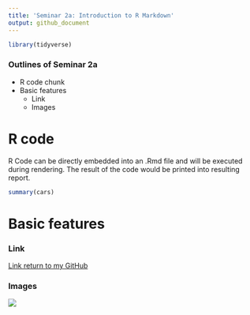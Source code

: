 ```yaml
---
title: 'Seminar 2a: Introduction to R Markdown'
output: github_document
---
```


```r
library(tidyverse)
```

### Outlines of Seminar 2a
  * R code chunk
  * Basic features
    * Link
    * Images

# R code
R Code can be directly embedded into an .Rmd file and will be executed during rendering. The result of the code would be printed into resulting report.
```r
summary(cars)
```

# Basic features

### Link
[Link return to my GitHub](https://github.com/LilyYuanXia)

### Images
![](https://i1.wp.com/www.chinatownfoundation.org/wp-content/uploads/2015/05/ubc-logo.png?zoom=2&ssl=1)
